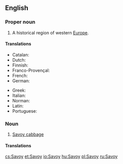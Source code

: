 ==English==

===Proper noun===
{{wikipedia}}
{{en-proper noun}}

# A historical region of western [[Europe]].

====Translations====
{{trans-top|a historical region of western Europe}}
* Catalan: {{t|ca|Savoia|f}}
* Dutch: {{t|nl|Savooien}}
* Finnish: {{t|fi|Savoiji}}
* Franco-Provençal: {{t|frp|Savouè|f}}
* French: {{t+|fr|Savoie|f}}
* German: {{t+|de|Savoyen|n}}
{{trans-mid}}
* Greek: {{t|el|Σαβοΐα|f|sc=Grek}}
* Italian: {{t|it|Savoia|f}}
* Norman: {{t|nrf|Savouaie|f}}
* Latin: {{t|la|Sapaudia|f}}
* Portuguese: {{t|pt|Savoia|f}}
{{trans-bottom}}

===Noun===
{{en-noun|-|s}}

# [[Savoy cabbage]]

====Translations====
{{trans-see|Savoy cabbage}}

[[cs:Savoy]]
[[et:Savoy]]
[[io:Savoy]]
[[hu:Savoy]]
[[pl:Savoy]]
[[ru:Savoy]]